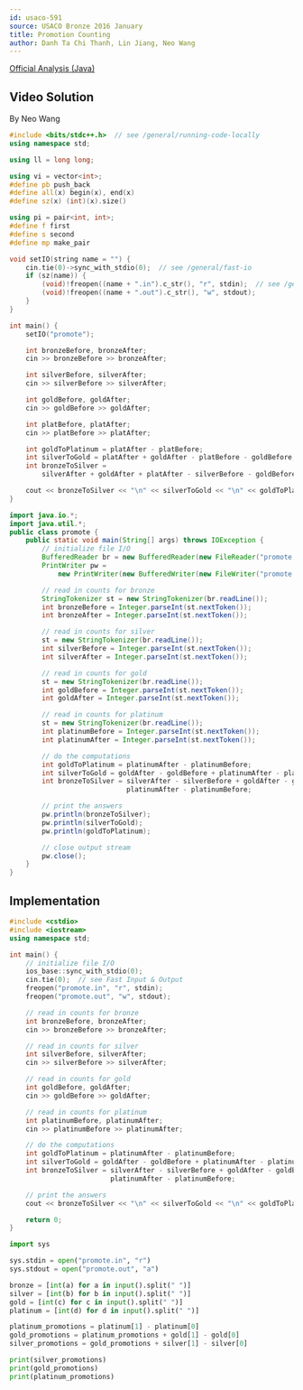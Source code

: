 ```yaml
---
id: usaco-591
source: USACO Bronze 2016 January
title: Promotion Counting
author: Danh Ta Chi Thanh, Lin Jiang, Neo Wang
---
```


[Official Analysis (Java)](http://www.usaco.org/current/data/sol_promote_bronze_jan16.html)

## Video Solution

By Neo Wang

<YouTube id="lmsPzctjFEQ" />

<Spoiler title="Video Solution Code">
<LanguageSection>
<CPPSection>

```cpp
#include <bits/stdc++.h>  // see /general/running-code-locally
using namespace std;

using ll = long long;

using vi = vector<int>;
#define pb push_back
#define all(x) begin(x), end(x)
#define sz(x) (int)(x).size()

using pi = pair<int, int>;
#define f first
#define s second
#define mp make_pair

void setIO(string name = "") {
	cin.tie(0)->sync_with_stdio(0);  // see /general/fast-io
	if (sz(name)) {
		(void)!freopen((name + ".in").c_str(), "r", stdin);  // see /general/io
		(void)!freopen((name + ".out").c_str(), "w", stdout);
	}
}

int main() {
	setIO("promote");

	int bronzeBefore, bronzeAfter;
	cin >> bronzeBefore >> bronzeAfter;

	int silverBefore, silverAfter;
	cin >> silverBefore >> silverAfter;

	int goldBefore, goldAfter;
	cin >> goldBefore >> goldAfter;

	int platBefore, platAfter;
	cin >> platBefore >> platAfter;

	int goldToPlatinum = platAfter - platBefore;
	int silverToGold = platAfter + goldAfter - platBefore - goldBefore;
	int bronzeToSilver =
	    silverAfter + goldAfter + platAfter - silverBefore - goldBefore - platBefore;

	cout << bronzeToSilver << "\n" << silverToGold << "\n" << goldToPlatinum << "\n";
}
```

</CPPSection>
<JavaSection>

```java
import java.io.*;
import java.util.*;
public class promote {
	public static void main(String[] args) throws IOException {
		// initialize file I/O
		BufferedReader br = new BufferedReader(new FileReader("promote.in"));
		PrintWriter pw =
		    new PrintWriter(new BufferedWriter(new FileWriter("promote.out")));

		// read in counts for bronze
		StringTokenizer st = new StringTokenizer(br.readLine());
		int bronzeBefore = Integer.parseInt(st.nextToken());
		int bronzeAfter = Integer.parseInt(st.nextToken());

		// read in counts for silver
		st = new StringTokenizer(br.readLine());
		int silverBefore = Integer.parseInt(st.nextToken());
		int silverAfter = Integer.parseInt(st.nextToken());

		// read in counts for gold
		st = new StringTokenizer(br.readLine());
		int goldBefore = Integer.parseInt(st.nextToken());
		int goldAfter = Integer.parseInt(st.nextToken());

		// read in counts for platinum
		st = new StringTokenizer(br.readLine());
		int platinumBefore = Integer.parseInt(st.nextToken());
		int platinumAfter = Integer.parseInt(st.nextToken());

		// do the computations
		int goldToPlatinum = platinumAfter - platinumBefore;
		int silverToGold = goldAfter - goldBefore + platinumAfter - platinumBefore;
		int bronzeToSilver = silverAfter - silverBefore + goldAfter - goldBefore +
		                     platinumAfter - platinumBefore;

		// print the answers
		pw.println(bronzeToSilver);
		pw.println(silverToGold);
		pw.println(goldToPlatinum);

		// close output stream
		pw.close();
	}
}
```

</JavaSection>
</LanguageSection>
</Spoiler>

<LanguageSection>

<CPPSection>

## Implementation

```cpp
#include <cstdio>
#include <iostream>
using namespace std;

int main() {
	// initialize file I/O
	ios_base::sync_with_stdio(0);
	cin.tie(0);  // see Fast Input & Output
	freopen("promote.in", "r", stdin);
	freopen("promote.out", "w", stdout);

	// read in counts for bronze
	int bronzeBefore, bronzeAfter;
	cin >> bronzeBefore >> bronzeAfter;

	// read in counts for silver
	int silverBefore, silverAfter;
	cin >> silverBefore >> silverAfter;

	// read in counts for gold
	int goldBefore, goldAfter;
	cin >> goldBefore >> goldAfter;

	// read in counts for platinum
	int platinumBefore, platinumAfter;
	cin >> platinumBefore >> platinumAfter;

	// do the computations
	int goldToPlatinum = platinumAfter - platinumBefore;
	int silverToGold = goldAfter - goldBefore + platinumAfter - platinumBefore;
	int bronzeToSilver = silverAfter - silverBefore + goldAfter - goldBefore +
	                     platinumAfter - platinumBefore;

	// print the answers
	cout << bronzeToSilver << "\n" << silverToGold << "\n" << goldToPlatinum;

	return 0;
}
```

</CPPSection>

<PySection>

```py
import sys

sys.stdin = open("promote.in", "r")
sys.stdout = open("promote.out", "a")

bronze = [int(a) for a in input().split(" ")]
silver = [int(b) for b in input().split(" ")]
gold = [int(c) for c in input().split(" ")]
platinum = [int(d) for d in input().split(" ")]

platinum_promotions = platinum[1] - platinum[0]
gold_promotions = platinum_promotions + gold[1] - gold[0]
silver_promotions = gold_promotions + silver[1] - silver[0]

print(silver_promotions)
print(gold_promotions)
print(platinum_promotions)
```

</PySection>

</LanguageSection>
